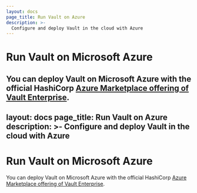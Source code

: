 ```yaml
---
layout: docs
page_title: Run Vault on Azure
description: >-
  Configure and deploy Vault in the cloud with Azure
---
```


# Run Vault on Microsoft Azure

You can deploy Vault on Microsoft Azure with the official HashiCorp
[Azure Marketplace offering of Vault Enterprise](https://azuremarketplace.microsoft.com/en-us/marketplace/apps/hashicorp-4665790.vault-azure-saas?tab=overview).
---
layout: docs
page_title: Run Vault on Azure
description: >-
  Configure and deploy Vault in the cloud with Azure
---

# Run Vault on Microsoft Azure

You can deploy Vault on Microsoft Azure with the official HashiCorp
[Azure Marketplace offering of Vault Enterprise](https://azuremarketplace.microsoft.com/en-us/marketplace/apps/hashicorp-4665790.vault-azure-saas?tab=overview).
